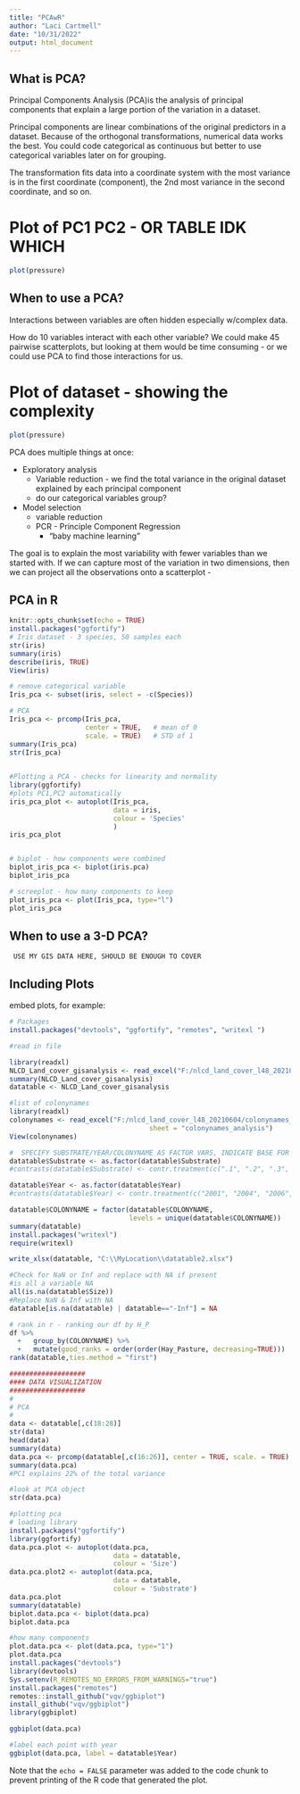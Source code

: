 ```yaml
---
title: "PCAwR"
author: "Laci Cartmell"
date: "10/31/2022"
output: html_document
---
```



## What is PCA?

Principal Components Analysis (PCA)is the analysis of principal components that explain a large portion of the variation in a dataset.

Principal components are linear combinations of the original predictors in a dataset. Because of the orthogonal transformations, numerical data works the best. You could code categorical as continuous but better to use categorical variables later on for grouping.

The transformation fits data into a coordinate system with the most variance is in the first coordinate (component), the 2nd most variance in the second coordinate, and so on. 

# Plot of PC1 PC2 - OR TABLE IDK WHICH
```r
plot(pressure)
```

## When to use a PCA?

Interactions between variables are often hidden especially w/complex data.

How do 10 variables interact with each other variable? We could make 45 pairwise scatterplots, but looking at them would be time consuming - or we could use PCA to find those interactions for us. 

# Plot of dataset - showing the complexity
```r
plot(pressure)
```

PCA does multiple things at once: 

- Exploratory analysis 
    - Variable reduction - we find the total variance in the original dataset explained by each principal component
    -  do our categorical variables group?

- Model selection
  -  variable reduction
  -  PCR - Principle Component Regression
        - "baby machine learning"

The goal is to explain the most variability with fewer variables than we started with. If we can capture most of the variation in two dimensions, then we can project all the observations onto a scatterplot - 


## PCA in R

```r
knitr::opts_chunk$set(echo = TRUE)
install.packages("ggfortify")
# Iris dataset - 3 species, 50 samples each
str(iris)
summary(iris)
describe(iris, TRUE)
View(iris)

# remove categorical variable
Iris_pca <- subset(iris, select = -c(Species))

# PCA
Iris_pca <- prcomp(Iris_pca,
                   center = TRUE,   # mean of 0
                   scale. = TRUE)   # STD of 1
summary(Iris_pca)
str(Iris_pca)
  

#Plotting a PCA - checks for linearity and normality
library(ggfortify)
#plots PC1,PC2 automatically
iris_pca_plot <- autoplot(Iris_pca,
                          data = iris,
                          colour = 'Species'
                          )
iris_pca_plot


# biplot - how components were combined
biplot_iris_pca <- biplot(iris.pca)
biplot_iris_pca

# screeplot - how many components to keep
plot_iris_pca <- plot(Iris_pca, type="l")
plot_iris_pca
```



## When to use a 3-D PCA?
     USE MY GIS DATA HERE, SHOULD BE ENOUGH TO COVER 
## Including Plots
embed plots, for example:

```r
# Packages
install.packages("devtools", "ggfortify", "remotes", "writexl ")

#read in file

library(readxl)
NLCD_Land_cover_gisanalysis <- read_excel("F:/nlcd_land_cover_l48_20210604/NLCD_Land_cover_gisanalysis.xlsx", sheet ="Sheet5")
summary(NLCD_Land_cover_gisanalysis)
datatable <- NLCD_Land_cover_gisanalysis

#list of colonynames
library(readxl)
colonynames <- read_excel("F:/nlcd_land_cover_l48_20210604/colonynames_analysis.xlsx", 
                                   sheet = "colonynames_analysis")
View(colonynames)

#  SPECIFY SUBSTRATE/YEAR/COLONYNAME AS FACTOR VARS, INDICATE BASE FOR SUBSTRATE AND YEAR
datatable$Substrate <- as.factor(datatable$Substrate)
#contrasts(datatable$Substrate) <- contr.treatment(c(".1", ".2", ".3", ".4"), base=4)

datatable$Year <- as.factor(datatable$Year)
#contrasts(datatable$Year) <- contr.treatment(c("2001", "2004", "2006", "2008", "2013", "2016", "2019"), base=1)

datatable$COLONYNAME = factor(datatable$COLONYNAME,
                              levels = unique(datatable$COLONYNAME))
summary(datatable)
install.packages("writexl")
require(writexl)

write_xlsx(datatable, "C:\\MyLocation\\datatable2.xlsx")

#Check for NaN or Inf and replace with NA if present
#is all a variable NA
all(is.na(datatable$Size))
#Replace NaN & Inf with NA
datatable[is.na(datatable) | datatable=="-Inf"] = NA

# rank in r - ranking our df by H_P 
df %>%
  +   group_by(COLONYNAME) %>%
  +   mutate(good_ranks = order(order(Hay_Pasture, decreasing=TRUE)))
rank(datatable,ties.method = "first")

###################
#### DATA VISUALIZATION
###################
#
# PCA 
#
data <- datatable[,c(18:28)]
str(data)
head(data)
summary(data)
data.pca <- prcomp(datatable[,c(16:26)], center = TRUE, scale. = TRUE)
summary(data.pca)
#PC1 explains 22% of the total variance

#look at PCA object
str(data.pca)

#plotting pca
# loading library
install.packages("ggfortify")
library(ggfortify)
data.pca.plot <- autoplot(data.pca,
                          data = datatable,
                          colour = 'Size')
data.pca.plot2 <- autoplot(data.pca,
                          data = datatable,
                          colour = 'Substrate')
data.pca.plot
summary(datatable)
biplot.data.pca <- biplot(data.pca)
biplot.data.pca

#how many components
plot.data.pca <- plot(data.pca, type="1")
plot.data.pca
install.packages("devtools")
library(devtools)
Sys.setenv(R_REMOTES_NO_ERRORS_FROM_WARNINGS="true")
install.packages("remotes")
remotes::install_github("vqv/ggbiplot")
install_github("vqv/ggbiplot")
library(ggbiplot)

ggbiplot(data.pca)

#label each point with year
ggbiplot(data.pca, label = datatable$Year)


```

Note that the `echo = FALSE` parameter was added to the code chunk to prevent printing of the R code that generated the plot.
